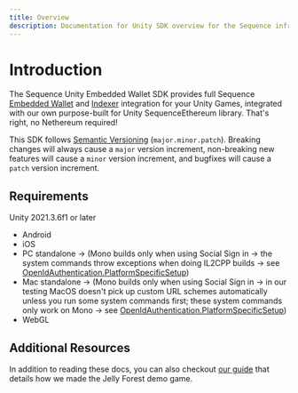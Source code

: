 ```yaml
---
title: Overview
description: Documentation for Unity SDK overview for the Sequence infrastructure stack for web3 gaming.
---
```


# Introduction

The Sequence Unity Embedded Wallet SDK provides full Sequence [Embedded Wallet](/sdk/headless-wallet) and [Indexer](/api-references/indexer/overview) integration for your Unity Games, integrated with our own purpose-built for Unity SequenceEthereum library. That's right, no Nethereum required!

This SDK follows [Semantic Versioning](https://semver.org/) (`major.minor.patch`). Breaking changes will always cause a `major` version increment, non-breaking new features will cause a `minor` version increment, and bugfixes will cause a `patch` version increment.

## Requirements
Unity 2021.3.6f1 or later
- Android
- iOS
- PC standalone -> (Mono builds only when using Social Sign in -> the system commands throw exceptions when doing IL2CPP builds -> see [OpenIdAuthentication.PlatformSpecificSetup](https://github.com/0xsequence/sequence-unity/blob/master/Packages/Sequence-Unity/Sequence/SequenceSDK/Authentication/OpenIdAuthenticator.cs.cs#L244))
- Mac standalone -> (Mono builds only when using Social Sign in -> in our testing MacOS doesn't pick up custom URL schemes automatically unless you run some system commands first; these system commands only work on Mono -> see [OpenIdAuthentication.PlatformSpecificSetup](https://github.com/0xsequence/sequence-unity/blob/master/Packages/Sequence-Unity/Sequence/SequenceSDK/Authentication/OpenIdAuthenticator.cs#L244))
- WebGL

## Additional Resources

In addition to reading these docs, you can also checkout [our guide](/guides/jelly-forest-unity-guide) that details how we made the Jelly Forest demo game.